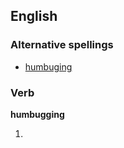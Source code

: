 ==English==

===Alternative spellings===
* [[humbuging]] {{i|rare}}

===Verb===
'''humbugging'''

# {{present participle of|[[humbug]]}}